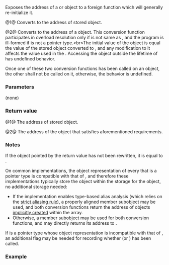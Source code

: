 {{cpp/memory/out_ptr_t/title|operator Pointer*|operator void**}}
{{cpp/memory/out_ptr_t/navbar}}
{{dcl begin}}
{{dcl | num=1 | since=c++23 |
operator Pointer*() const noexcept;
}}
{{dcl | num=2 | since=c++23 |
operator void**() const noexcept;
}}
{{dcl end}}

Exposes the address of a {{tt|Pointer}} or {{c|void*}} object to a foreign function which will generally re-initialize it.

@1@ Converts {{c|*this}} to the address of stored {{tt|Pointer}} object.

@2@ Converts {{c|*this}} to the address of a {{c|void*}} object. This conversion function participates in overload resolution only if {{tt|Pointer}} is not same as {{c|void*}}, and the program is ill-formed if {{tt|Pointer}} is not a pointer type.&lt;br&gt;The initial value of the {{c|void*}} object is equal the value of the stored {{tt|Pointer}} object converted to {{c|void*}}, and any modification to it affects the {{tt|Pointer}} value used in the {{rlp|~out_ptr_t|destructor}}. Accessing the {{c|void*}} object outside the lifetime of {{c|*this}} has undefined behavior.

Once one of these two conversion functions has been called on an {{tt|out_ptr_t}} object, the other shall not be called on it, otherwise, the behavior is undefined.

===Parameters===
(none)

===Return value===
@1@ The address of stored {{tt|Pointer}} object.

@2@ The address of the {{c|void*}} object that satisfies aforementioned requirements.

===Notes===
If the object pointed by the return value has not been rewritten, it is equal to {{c|nullptr}}.

On common implementations, the object representation of every {{tt|Pointer}} that is a pointer type is compatible with that of {{c|void*}}, and therefore these implementations typically store the {{c|void*}} object within the storage for the {{tt|Pointer}} object, no additional storage needed:
* If the implementation enables type-based alias analysis (which relies on the [[cpp/language/reinterpret_cast#Type aliasing|strict aliasing rule]]), a properly aligned {{c|std::byte[sizeof(void*)]}} member subobject may be used, and both conversion functions return the address of objects [[cpp/language/object#Object creation|implicitly created]] within the array.
* Otherwise, a {{tt|Pointer}} member subobject may be used for both conversion functions, and {{v|2}} may directly returns its address {{ltt|cpp/language/reinterpret_cast}} to {{c|void**}}.

If {{tt|Pointer}} is a pointer type whose object representation is incompatible with that of {{c|void*}}, an additional {{c|bool}} flag may be needed for recording whether {{v|1}} (or {{v|2}}) has been called.

===Example===
{{example}}

{{langlinks|es|ja|ru|zh}}